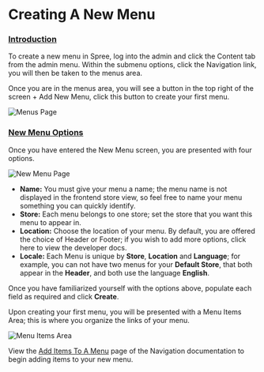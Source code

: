 # Creating A New Menu

### [Introduction](creating-a-new-menu.md#introduction) <a id="introduction"></a>

To create a new menu in Spree, log into the admin and click the Content tab from the admin menu. Within the submenu options, click the Navigation link, you will then be taken to the menus area.

Once you are in the menus area, you will see a button in the top right of the screen + Add New Menu, click this button to create your first menu.



![Menus Page](/images//image%20%281%29%20%281%29.png)

### [New Menu Options](creating-a-new-menu.md#new-menu-options) <a id="new-menu-options"></a>

Once you have entered the New Menu screen, you are presented with four options.



![New Menu Page](/images//image%20%282%29.png)

* **Name:** You must give your menu a name; the menu name is not displayed in the frontend store view, so feel free to name your menu something you can quickly identify.
* **Store:** Each menu belongs to one store; set the store that you want this menu to appear in.
* **Location:** Choose the location of your menu. By default, you are offered the choice of Header or Footer; if you wish to add more options, click here to view the developer docs.
* **Locale:** Each Menu is unique by **Store**, **Location** and **Language**; for example, you can not have two menus for your **Default Store**, that both appear in the **Header**, and both use the language **English**.

Once you have familiarized yourself with the options above, populate each field as required and click **Create**.

Upon creating your first menu, you will be presented with a Menu Items Area; this is where you organize the links of your menu.



![Menu Items Area](/images//image%20%284%29.png)

View the [Add Items To A Menu](add-items-to-a-menu.md) page of the Navigation documentation to begin adding items to your new menu.

